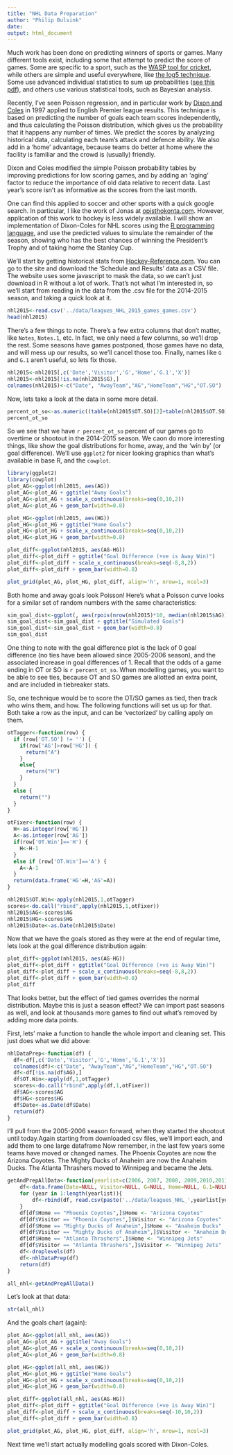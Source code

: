 ```yaml
---
title: "NHL Data Preparation"
author: "Philip Bulsink"
date: 
output: html_document
---
```


Much work has been done on predicting winners of sports or games. Many different tools exist, including some that attempt to predict the score of games. Some are specific to a sport, such as the [WASP tool for cricket](https://en.wikipedia.org/wiki/WASP_(cricket_calculation_tool)), while others are simple and useful everywhere, like [the log5 technique](https://en.wikipedia.org/wiki/Log5). Some use advanced individual statistics to sum up probabilities ([see this pdf](http://statistics.ucla.edu/system/resources/BAhbBlsHOgZmSSJPMjAxMi8wNS8xNC8xNV8xM18xOF8zNTBfQV9QbGF5ZXJfQmFzZWRfQXBwcm9hY2hfdG9fQmFzZWJhbGxfU2ltdWxhdGlvbi5wZGYGOgZFVA/A%20Player%20Based%20Approach%20to%20Baseball%20Simulation.pdf)), and others use various statistical tools, such as Bayesian analysis.

Recently, I've seen Poisson regression, and in particular work by [Dixon and Coles](http://www.math.ku.dk/~rolf/teaching/thesis/DixonColes.pdf) in 1997 applied to English Premier league results. This technique is based on predicting the number of goals each team scores independently, and thus calculating the Poisson distribution, which gives us the probability that it happens any number of times. We predict the scores by analyzing historical data, calculating each team's attack and defence ability. We also add in a 'home' advantage, because teams do better at home where the facility is familiar and the crowd is (usually) friendly. 

Dixon and Coles modified the simple Poisson probability tables by improving predictions for low scoring games, and by adding an 'aging' factor to reduce the importance of old data relative to recent data. Last year's score isn't as informative as the scores from the last month.

One can find this applied to soccer and other sports with a quick google search. In particular, I like the work of Jonas at [opisthokonta.com](http://opisthokonta.net/?p=890). However, application of this work to hockey is less widely available. I will show an implementation of Dixon-Coles for NHL scores using the [R programming language](https://www.r-project.org/), and use the predicted values to simulate the remainder of the season, showing who has the best chances of winning the President's Trophy and of taking home the Stanley Cup. 

We'll start by getting historical stats from [Hockey-Reference.com](hockeyreference.com). You can go to the site and download the 'Schedule and Results' data as a CSV file. The website uses some javascript to mask the data, so we can't just download in R without a lot of work. That's not what I'm interested in, so we'll start from reading in the data from the .csv file for the 2014-2015 season, and taking a quick look at it.

```r
nhl2015<-read.csv('../data/leagues_NHL_2015_games_games.csv')
head(nhl2015)
```

There's a few things to note. There's a few extra columns that don't matter, like ```Notes```, ```Notes.1```, etc. In fact, we only need a few columns, so we'll drop the rest. Some seasons have games postponed, those games have no data, and will mess up our results, so we'll cancel those too. Finally, names like ```G``` and ```G.1``` aren't useful, so lets fix those. 

```r
nhl2015<-nhl2015[,c('Date','Visitor','G','Home','G.1','X')]
nhl2015<-nhl2015[!is.na(nhl2015$G),]
colnames(nhl2015)<-c("Date", "AwayTeam","AG","HomeTeam","HG","OT.SO")
```

Now, lets take a look at the data in some more detail.

```r
percent_ot_so<-as.numeric((table(nhl2015$OT.SO)[2]+table(nhl2015$OT.SO)[3])/nrow(nhl2015))
percent_ot_so
```

So we see that we have `r percent_ot_so` percent of our games go to overtime or shootout in the 2014-2015 season. We caon do more interesting things, like show the goal distributions for home, away, and the 'win by' (or goal difference). We'll use `ggplot2` for nicer looking graphics than what's available in base R, and the `cowplot`.

```r
library(ggplot2)
library(cowplot)
plot_AG<-ggplot(nhl2015, aes(AG)) 
plot_AG<-plot_AG + ggtitle("Away Goals")
plot_AG<-plot_AG + scale_x_continuous(breaks=seq(0,10,2))
plot_AG<-plot_AG + geom_bar(width=0.8)

plot_HG<-ggplot(nhl2015, aes(HG)) 
plot_HG<-plot_HG + ggtitle("Home Goals") 
plot_HG<-plot_HG + scale_x_continuous(breaks=seq(0,10,2))
plot_HG<-plot_HG + geom_bar(width=0.8)

plot_diff<-ggplot(nhl2015, aes(AG-HG)) 
plot_diff<-plot_diff + ggtitle("Goal Difference (+ve is Away Win)")
plot_diff<-plot_diff + scale_x_continuous(breaks=seq(-8,8,2))
plot_diff<-plot_diff + geom_bar(width=0.8)

plot_grid(plot_AG, plot_HG, plot_diff, align='h', nrow=1, ncol=3)
```

Both home and away goals look Poisson! Here's what a Poisson curve looks for a similar set of random numbers with the same characteristics:
```r
sim_goal_dist<-ggplot(, aes(rpois(nrow(nhl2015)*10, median(nhl2015$AG)))) 
sim_goal_dist<-sim_goal_dist + ggtitle("Simulated Goals")
sim_goal_dist<-sim_goal_dist + geom_bar(width=0.8)
sim_goal_dist
```

One thing to note with the goal difference plot is the lack of 0 goal difference (no ties have been allowed since 2005-2006 season), and the associated increase in goal differences of 1. Recall that the odds of a game ending in OT or SO is `r percent_ot_so`. When modelling games, you want to be able to see ties, because OT and SO games are allotted an extra point, and are included in tiebreaker stats. 

So, one technique would be to score the OT/SO games as tied, then track who wins them, and how. The following functions will set us up for that. Both take a row as the input, and can be 'vectorized' by calling apply on them. 

```r
otTagger<-function(row) {
  if (row['OT.SO'] != '') {
    if(row['AG']>row['HG']) {
      return("A")
    }
    else{
      return("H")
    }
  }
  else {
    return("")
  }
}

otFixer<-function(row) {
  H<-as.integer(row['HG'])
  A<-as.integer(row['AG'])
  if(row['OT.Win']=='H') {
    H<-H-1
  }
  else if (row['OT.Win']=='A') {
    A<-A-1
  }
  return(data.frame('HG'=H,'AG'=A))
}

nhl2015$OT.Win<-apply(nhl2015,1,otTagger)
scores<-do.call("rbind",apply(nhl2015,1,otFixer))
nhl2015$AG<-scores$AG
nhl2015$HG<-scores$HG
nhl2015$Date<-as.Date(nhl2015$Date)
```

Now that we have the goals stored as they were at the end of regular time, lets look at the goal difference distribution again:

```r
plot_diff<-ggplot(nhl2015, aes(AG-HG)) 
plot_diff<-plot_diff + ggtitle("Goal Difference (+ve is Away Win)") 
plot_diff<-plot_diff + scale_x_continuous(breaks=seq(-8,8,2))
plot_diff<-plot_diff + geom_bar(width=0.8)
plot_diff
```

That looks better, but the effect of tied games overrides the normal distribution. Maybe this is just a season effect? We can import past seasons as well, and look at thousands more games to find out what's removed by adding more data points.

First, lets' make a function to handle the whole import and cleaning set. This just does what we did above:
```r
nhlDataPrep<-function(df) {
  df<-df[,c('Date','Visitor','G','Home','G.1','X')]
  colnames(df)<-c("Date", "AwayTeam","AG","HomeTeam","HG","OT.SO")
  df<-df[!is.na(df$AG),]
  df$OT.Win<-apply(df,1,otTagger)
  scores<-do.call("rbind",apply(df,1,otFixer))
  df$AG<-scores$AG
  df$HG<-scores$HG
  df$Date<-as.Date(df$Date)
  return(df)
}
```

I'll pull from the 2005-2006 season forward, when they started the shootout until today.Again starting from downloaded csv files, we'll import each, and add them to one large dataframe  Now remember, in the last few years some teams have moved or changed names. The Phoenix Coyotes are now the Arizona Coyotes. The Mighty Ducks of Anaheim are now the Anaheim Ducks. The Atlanta Thrashers moved to Winnipeg and became the Jets. 

```r
getAndPrepAllData<-function(yearlist=c(2006, 2007, 2008, 2009,2010,2011,2012,2013,2014,2015,2016)){
    df<-data.frame(Date=NULL, Visitor=NULL, G=NULL, Home=NULL, G.1=NULL, X=NULL)
    for (year in 1:length(yearlist)){
        df<-rbind(df, read.csv(paste('../data/leagues_NHL_',yearlist[year],'_games_games.csv', sep=''))[c("Date", "Visitor", "G", "Home", "G.1", "X")])
    }
    df[df$Home == "Phoenix Coyotes",]$Home <- "Arizona Coyotes"
    df[df$Visitor == "Phoenix Coyotes",]$Visitor <- "Arizona Coyotes"
    df[df$Home == "Mighty Ducks of Anaheim",]$Home <- "Anaheim Ducks"
    df[df$Visitor == "Mighty Ducks of Anaheim",]$Visitor <- "Anaheim Ducks"
    df[df$Home == "Atlanta Thrashers",]$Home <- "Winnipeg Jets"
    df[df$Visitor == "Atlanta Thrashers",]$Visitor <- "Winnipeg Jets"
    df<-droplevels(df)
    df<-nhlDataPrep(df)
    return(df)
}

all_nhl<-getAndPrepAllData()

```

Let's look at that data:
```r
str(all_nhl)
```

And the goals chart (again):
```r
plot_AG<-ggplot(all_nhl, aes(AG)) 
plot_AG<-plot_AG + ggtitle("Away Goals")
plot_AG<-plot_AG + scale_x_continuous(breaks=seq(0,10,2))
plot_AG<-plot_AG + geom_bar(width=0.8)

plot_HG<-ggplot(all_nhl, aes(HG)) 
plot_HG<-plot_HG + ggtitle("Home Goals") 
plot_HG<-plot_HG + scale_x_continuous(breaks=seq(0,10,2))
plot_HG<-plot_HG + geom_bar(width=0.8)

plot_diff<-ggplot(all_nhl, aes(AG-HG)) 
plot_diff<-plot_diff + ggtitle("Goal Difference (+ve is Away Win)")
plot_diff<-plot_diff + scale_x_continuous(breaks=seq(-10,10,2))
plot_diff<-plot_diff + geom_bar(width=0.8)

plot_grid(plot_AG, plot_HG, plot_diff, align='h', nrow=1, ncol=3)
```

Next time we'll start actually modelling goals scored with Dixon-Coles.